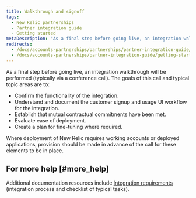 ```yaml
---
title: Walkthrough and signoff
tags:
  - New Relic partnerships
  - Partner integration guide
  - Getting started
metaDescription: "As a final step before going live, an integration walkthrough for New Relic partners will be performed (typically via conference call)."
redirects:
  - /docs/accounts-partnerships/partnerships/partner-integration-guide/walkthrough-signoff
  - /docs/accounts-partnerships/partner-integration-guide/getting-started/walkthrough-signoff
---
```


As a final step before going live, an integration walkthrough will be performed (typically via a conference call). The goals of this call and typical topic areas are to:

* Confirm the functionality of the integration.
* Understand and document the customer signup and usage UI workflow for the integration.
* Establish that mutual contractual commitments have been met.
* Evaluate ease of deployment.
* Create a plan for fine-tuning where required.

Where deployment of New Relic requires working accounts or deployed applications, provision should be made in advance of the call for these elements to be in place.

## For more help [#more_help]

Additional documentation resources include [Integration requirements](/docs/accounts-partnerships/partnerships/partner-integration-guide/integration-requirements) (integration process and checklist of typical tasks).
